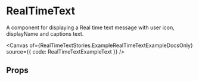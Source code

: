 
<Meta of={RealTimeTextStories} />

# RealTimeText

<SingleLineBetaBanner />

A component for displaying a Real time text message with user icon, displayName and captions text.

<Canvas of={RealTimeTextStories.ExampleRealTimeTextExampleDocsOnly} source={{ code: RealTimeTextExampleText }} />

## Props

<ArgTypes of={RealTimeText} />

